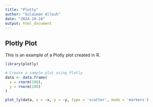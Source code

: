 ```yaml
---
title: "Plotty"
author: "Sulaiman Allouh"
date: "2024-10-24"
output: html_document
---
```


## Plotly Plot

This is an example of a Plotly plot created in R.

```r
library(plotly)

# Create a sample plot using Plotly
data <- data.frame(
  x = rnorm(100),
  y = rnorm(100)
)

plot_ly(data, x = ~x, y = ~y, type = 'scatter', mode = 'markers')
```
